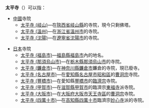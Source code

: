'''太平寺'''（{{jp|j=太平寺|hg=たいへいじ|rm=Taiheiji|lead=yes}}）可以指：
*[[中國|中國]]寺院
**[[太平寺_(岐山)|太平寺 (岐山)]]—在[[陝西省|陝西省]][[岐山縣|岐山縣]]的寺院，現今只剩佛塔。
**[[太平寺_(溫州)|太平寺 (溫州)]]—在[[浙江省|浙江省]][[溫州市|溫州市]]的寺院。
**[[太平寺_(沈陽)|太平寺 (沈陽)]]—在[[遼寧省|遼寧省]][[沈陽市|沈陽市]]的寺院。

*[[日本|日本]]寺院
**[[太平寺_(福島市)|太平寺 (福島市)]]—[[福島縣|福島縣]][[福島市|福島市]]內的地名。
**[[太平寺_(那須烏山市)|太平寺 (那須烏山市)]]—在[[栃木縣|栃木縣]][[那須烏山市|那須烏山市]]的寺院。
**[[太平寺_(鐮倉市)|太平寺 (鐮倉市)]]—在[[神奈川縣|神奈川縣]][[鐮倉市|鐮倉市]]鐮倉{{Tsl|ja|尼五山}}的寺院，現已廢寺。
**[[太平寺_(名古屋市)|太平寺 (名古屋市)]]—在[[愛知縣|愛知縣]][[名古屋市|名古屋市]][[昭和區|昭和區]]的[[曹洞宗|曹洞宗]]寺院。
**[[太平寺_(豐橋市)|太平寺 (豐橋市)]]—在愛知縣[[豐橋市|豐橋市]]的[[臨濟宗|臨濟宗]]寺院。
**[[太平寺_(甲賀市)|太平寺 (甲賀市)]]—在[[滋賀縣|滋賀縣]][[甲賀市|甲賀市]]的臨濟宗[[東福寺|東福寺]]派寺院。
**[[太平寺_(大阪市)|太平寺 (大阪市)]]—在[[大阪府|大阪府]][[大阪市|大阪市]][[天王寺區|天王寺區]]的[[曹洞宗|曹洞宗]]寺院。
**[[太平寺_(四萬十市)|太平寺 (四萬十市)]]—在[[高知縣|高知縣]][[四萬十市|四萬十市]]臨濟宗[[妙心寺|妙心寺]]派的寺院。

{{disambig|Cat=三字佛寺消歧義}}